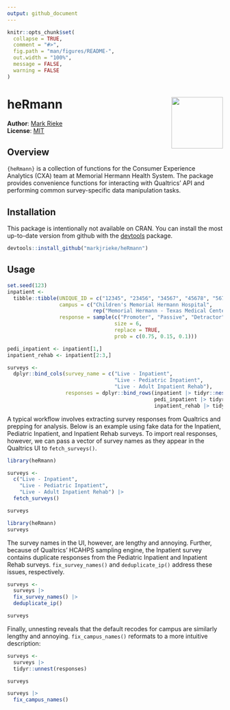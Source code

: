 ```yaml
---
output: github_document
---
```


<!-- README.md is generated from README.Rmd. Please edit that file -->

```r
knitr::opts_chunk$set(
  collapse = TRUE,
  comment = "#>",
  fig.path = "man/figures/README-",
  out.width = "100%",
  message = FALSE,
  warning = FALSE
)
```

# heRmann <img src="man/figures/logo.png" align="right" width="120" />

**Author**: [Mark Rieke](https://www.thedatadiary.net/about/about) <br/>
**License**: [MIT](https://github.com/markjrieke/heRmann/blob/main/LICENSE)

## Overview

`{heRmann}` is a collection of functions for the Consumer Experience Analytics (CXA) team at Memorial Hermann Health System. The package provides convenience functions for interacting with Qualtrics' API and performing common survey-specific data manipulation tasks.

## Installation

This package is intentionally not available on CRAN. You can install the most up-to-date version from github with the [devtools](https://devtools.r-lib.org/) package.

```r
devtools::install_github("markjrieke/heRmann")
```

## Usage

```r
set.seed(123)
inpatient <- 
  tibble::tibble(UNIQUE_ID = c("12345", "23456", "34567", "45678", "56789", "67890"),
                 campus = c("Children's Memorial Hermann Hospital", 
                            rep("Memorial Hermann - Texas Medical Center", 5)),
                 response = sample(c("Promoter", "Passive", "Detractor"),
                                   size = 6,
                                   replace = TRUE,
                                   prob = c(0.75, 0.15, 0.1)))

pedi_inpatient <- inpatient[1,]
inpatient_rehab <- inpatient[2:3,]

surveys <- 
  dplyr::bind_cols(survey_name = c("Live - Inpatient",
                                   "Live - Pediatric Inpatient",
                                   "Live - Adult Inpatient Rehab"),
                   responses = dplyr::bind_rows(inpatient |> tidyr::nest(responses = everything()),
                                                pedi_inpatient |> tidyr::nest(responses = everything()),
                                                inpatient_rehab |> tidyr::nest(responses = everything())))
```

A typical workflow involves extracting survey responses from Qualtrics and prepping for analysis. Below is an example using fake data for the Inpatient, Pediatric Inpatient, and Inpatient Rehab surveys. To import real responses, however, we can pass a vector of survey names as they appear in the Qualtrics UI to `fetch_surveys()`.

```r
library(heRmann)

surveys <- 
  c("Live - Inpatient",
    "Live - Pediatric Inpatient",
    "Live - Adult Inpatient Rehab") |>
  fetch_surveys()

surveys
```

```r
library(heRmann)
surveys
```

The survey names in the UI, however, are lengthy and annoying. Further, because of Qualtrics' HCAHPS sampling engine, the Inpatient survey contains duplicate responses from the Pediatric Inpatient and Inpatient Rehab surveys. `fix_survey_names()` and `deduplicate_ip()` address these issues, respectively.

```r
surveys <- 
  surveys |>
  fix_survey_names() |>
  deduplicate_ip()

surveys
```

Finally, unnesting reveals that the default recodes for campus are similarly lengthy and annoying. `fix_campus_names()` reformats to a more intuitive description:

```r
surveys <- 
  surveys |>
  tidyr::unnest(responses)

surveys

surveys |>
  fix_campus_names()
```






